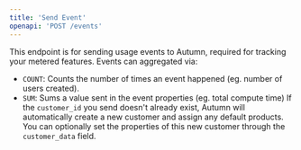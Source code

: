 ```yaml
---
title: 'Send Event'
openapi: 'POST /events'
---
```

This endpoint is for sending usage events to Autumn, required for tracking your metered features. Events can aggregated via:

- `COUNT`: Counts the number of times an event happened (eg. number of users created).
- `SUM`: Sums a value sent in the event properties (eg. total compute time)
<Tip> If the `customer_id` you send doesn't already exist, Autumn will automatically create a new customer and assign any default products.  
You can optionally set the properties of this new customer through the `customer_data` field.</Tip>